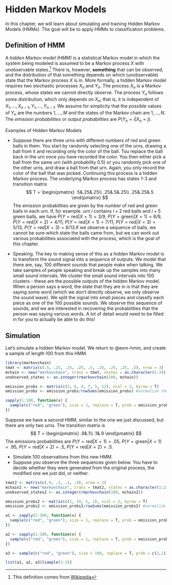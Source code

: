 # Hidden Markov Models

In this chapter, we will learn about simulating and training Hidden Markov Models (HMMs). The goal will be to apply HMMs to classification problems.

## Definition of HMM

A *hidden Markov model (HMM)* is a statistical Markov model in which the system being modeled is assumed to be a Markov process $X$ with unobservable states.[^wiki] There is, however, **something** that can be observed, and the distribution of that something depends on which (unobservable) state that the Markov process $X$ is in. More formally, a hidden Markov model requires two stochastic processes $X_n$ and $Y_n$. The process $X_n$ is a Markov process, whose states we cannot directly observe. The process $Y_n$ follows some distribution, which only depends on $X_n$; that is, it is independent of $X_1, \ldots, X_{n-1}, Y_1, \ldots, Y_{n - 1}$. We assume for simplicity that the possible values of $Y_n$ are the numbers $1, \ldots, M$ and the states of the Markov chain are $1, \ldots, N$. The *emission probabilities* or *output probabilities* are $P(Y_n = i|X_n = j)$.

::: {#exm-hmm} 
Examples of Hidden Markov Models

- Suppose there are three urns with different numbers of red and green balls in them. You start by randomly selecting one of the urns, drawing a ball from it and recording only the color of the ball. Tou replace the ball back in the urn once you have recorded the color. You then either pick a ball from the same urn (with probability 0.5) or you randomly pick one of the other urns, and draw a ball from that urn. Again, you only record the color of the ball that was picked. Continuing this process is a hidden Markov process. The underlying Markov process has states 1-3 and transition matrix
$$
T = \begin{pmatrix}
.5&.25&.25\\
.25&.5&.25\\
.25&.25&.5
\end{pmatrix}
$$
The emission probabilities are given by the number of red and green balls in each urn. If, for example. urn $i$ contains $i + 2$ red balls and $i + 5$ green balls, we have $P(Y = \mathrm{red}|X = 1) = 3/9$, $P(Y = \mathrm{green}|X = 1) = 6/9$, $P(Y = \mathrm{red}|X = 2) = 4/11$, $P(Y = \mathrm{red}|X = 1) = 7/11$, $P(Y = \mathrm{red}|X = 3) = 5/13$, $P(Y = \mathrm{red}|X =3) = 8/13$.If we observe a sequence of balls, we cannot be sure which state the balls came from, but we can work out various probabilities associated with the process, which is the goal of this chapter.

- Speaking. The key to making sense of this as a hidden Markov model is to transform the sound signal into a sequence of outputs. We model that there are, say, 100 different sounds that people make when talking. We take samples of people speaking and break up the samples into many small sound intervals. We cluster the small sound intervals into 100 clusters - these are the possible outputs of the hidden Markov model. When a person says a word, the state that they are in is that they are saying some word (which we don't directly observe, we only observe the sound wave). We split the signal into small pieces and classify each piece as one of the 100 possible sounds. We observe this sequence of sounds, and we are interested in recovering the probabilities that the person was saying various words. A lot of detail would need to be filled in for you to actually be able to do this!
:::

## Simulation

Let's simulate a hidden Markov model. We return to  @exm-hmm, and create a sample of length 100 from this HMM.

```r
library(markovchain)
tmat <- matrix(c(.5, .25, .25, .25, .5, .25, .25, .25, .5), nrow = 3)
mchain <- new("markovchain", trans = tmat, states = as.character(1:3))
unobserved_states <- as.integer(rmarkovchain(100, mchain))

emission_probs <- matrix(c(3, 6, 4, 7, 5, 12), ncol = 2, byrow = T)
emission_probs <- emission_probs/rowSums(emission_probs) #normalize the rows

sapply(1:100, function(x) {
  sample(c("red", "green"), size = 1, replace = T, prob = emission_probs[unobserved_states[x], ])
})
```

::: callout-tryit
Suppose we have a second HMM, similar to the one we just discussed, but there are only two urns. The transition matrix is 
$$
T = \begin{pmatrix}
.9&.1\\
.1&.9
\end{pmatrix}
$$
The emissions probabilities are  $P(Y = \mathrm{red}|X = 1) = .05$,  $P(Y = \mathrm{green}|X = 1) = .95$,  $P(Y = \mathrm{red}|X = 2) = .5$,  $P(Y = \mathrm{red}|X = 2) = .5$.

- Simulate 100 observations from this new HMM.
- Suppose you observe the three sequences given below. You have to decide whether they were generated from the original process, the modified one we just did, or neither.

```r
tmat2 <- matrix(c(.9, .1, .1, .9), nrow = 2)
mchain2 <- new("markovchain", trans = tmat2, states = as.character(1:2))
unobserved_states2 <- as.integer(rmarkovchain(100, mchain2))

emission_probs2 <- matrix(c(1, 19, 1, 1), ncol = 2, byrow = T)
emission_probs2 <- emission_probs2/rowSums(emission_probs2) #normalize the rows

a1 <- sapply(1:100, function(x) {
  sample(c("red", "green"), size = 1, replace = T, prob = emission_probs2[unobserved_states2[x], ])
})

a2 <- sapply(1:100, function(x) {
  sample(c("red", "green"), size = 1, replace = T, prob = emission_probs[unobserved_states[x], ])
})

a3 <- sample(c("red", "green"), size = 100, replace = T, prob = c(2,1))

list(a1, a2, a3)[sample(1:3)]
```
:::





[^wiki]: This definition comes from [Wikipedia](https://en.wikipedia.org/wiki/Hidden_Markov_model)